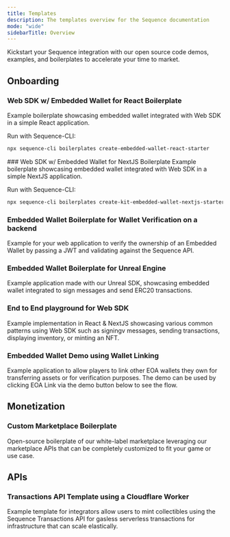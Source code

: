 ---
title: Templates
description: The templates overview for the Sequence documentation
mode: "wide"
sidebarTitle: Overview
---
Kickstart your Sequence integration with our open source code demos, examples, and boilerplates to accelerate your time to market.

## Onboarding
### Web SDK w/ Embedded Wallet for React Boilerplate
Example boilerplate showcasing embedded wallet integrated with Web SDK in a simple React application.

Run with Sequence-CLI:
```bash
npx sequence-cli boilerplates create-embedded-wallet-react-starter
```
<CardGroup cols={2}>
  <Card title="Repo" icon="github" href="https://github.com/0xsequence-demos/kit-embedded-wallet-react-boilerplate" horizontal />
  <Card title="Demo" icon="globe" href="https://kit-embedded-wallet-react-boilerplate.pages.dev/" horizontal />
</CardGroup>
### Web SDK w/ Embedded Wallet for NextJS Boilerplate
Example boilerplate showcasing embedded wallet integrated with Web SDK in a simple NextJS application.

Run with Sequence-CLI:
```bash
npx sequence-cli boilerplates create-kit-embedded-wallet-nextjs-starter
```
<CardGroup cols={2}>
  <Card title="Repo" icon="github" href="https://github.com/0xsequence-demos/kit-embedded-wallet-nextjs-boilerplate" horizontal />
  <Card title="Demo" icon="globe" href="https://kit-embedded-wallet-nextjs-boilerplate.pages.dev/" horizontal />
</CardGroup>

### Embedded Wallet Boilerplate for Wallet Verification on a backend
Example for your web application to verify the ownership of an Embedded Wallet by passing a JWT and validating against the Sequence API.
<Card title="Repo" icon="github" href="https://github.com/0xsequence-demos/embedded-wallet-verify-session" horizontal />

### Embedded Wallet Boilerplate for Unreal Engine
Example application made with our Unreal SDK, showcasing embedded wallet integrated to sign messages and send ERC20 transactions.
<Card title="Repo" icon="github" href="https://github.com/0xsequence/unreal-embedded-wallet-boilerplate" horizontal />

### End to End playground for Web SDK
Example implementation in React & NextJS showcasing various common patterns using Web SDK such as signingv messages, sending transactions, displaying inventory, or minting an NFT.
<CardGroup cols={2}>
  <Card title="Repo" icon="github" href="https://github.com/0xsequence/web-sdk/tree/master/examples" horizontal />
  <Card title="Demo" icon="globe" href="https://0xsequence.github.io/kit/" horizontal />
</CardGroup>

### Embedded Wallet Demo using Wallet Linking
Example application to allow players to link other EOA wallets they own for transferring assets or for verification purposes. The demo can be used by clicking EOA Link via the demo button below to see the flow.
<CardGroup cols={2}>
  <Card title="Repo" icon="github" href="https://github.com/0xsequence-demos/demo-waas-wallet-link" horizontal />
  <Card title="Demo" icon="globe" href="https://0xsequence.github.io/demo-waas-auth/" horizontal />
</CardGroup>

## Monetization
### Custom Marketplace Boilerplate
Open-source boilerplate of our white-label marketplace leveraging our marketplace APIs that can be completely customized to fit your game or use case.
<CardGroup cols={2}>
  <Card title="Repo" icon="github" href="https://github.com/0xsequence/marketplace-boilerplate" horizontal />
  <Card title="Demo" icon="globe" href="https://impressive-beaver-41204.sequence.market/" horizontal />
</CardGroup>

## APIs
### Transactions API Template using a Cloudflare Worker
Example template for integrators allow users to mint collectibles using the Sequence Transactions API for gasless serverless transactions for infrastructure that can scale elastically.
<Card title="Repo" icon="github" href="https://github.com/0xsequence-demos/template-cloudflare-worker-sequence-transactions-api" horizontal />